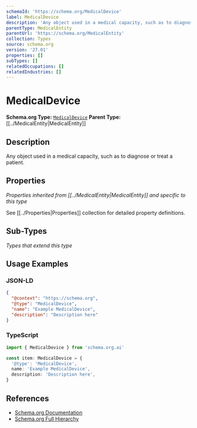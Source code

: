 ```yaml
---
schemaId: 'https://schema.org/MedicalDevice'
label: MedicalDevice
description: 'Any object used in a medical capacity, such as to diagnose or treat a patient.'
parentType: MedicalEntity
parentUrl: 'https://schema.org/MedicalEntity'
collection: Types
source: schema.org
version: '27.01'
properties: []
subTypes: []
relatedOccupations: []
relatedIndustries: []
---
```

# MedicalDevice

**Schema.org Type:** [`MedicalDevice`](https://schema.org/MedicalDevice)
**Parent Type:** [[../MedicalEntity|MedicalEntity]]

## Description

Any object used in a medical capacity, such as to diagnose or treat a patient.

## Properties

*Properties inherited from [[../MedicalEntity|MedicalEntity]] and specific to this type*

See [[../Properties|Properties]] collection for detailed property definitions.

## Sub-Types

*Types that extend this type*

## Usage Examples

### JSON-LD

```json
{
  "@context": "https://schema.org",
  "@type": "MedicalDevice",
  "name": "Example MedicalDevice",
  "description": "Description here"
}
```

### TypeScript

```typescript
import { MedicalDevice } from 'schema.org.ai'

const item: MedicalDevice = {
  '@type': 'MedicalDevice',
  name: 'Example MedicalDevice',
  description: 'Description here',
}
```

## References

- [Schema.org Documentation](https://schema.org/MedicalDevice)
- [Schema.org Full Hierarchy](https://schema.org/docs/full.html)
